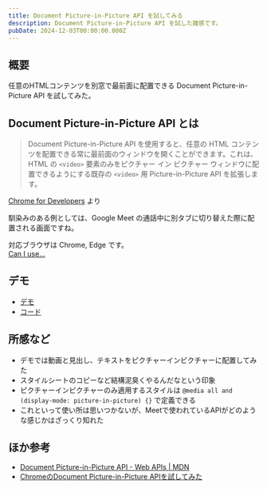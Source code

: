 ```yaml
---
title: Document Picture-in-Picture API を試してみる
description: Document Picture-in-Picture API を試した雑感です。
pubDate: 2024-12-03T00:00:00.000Z
---
```


## 概要

任意のHTMLコンテンツを別窓で最前面に配置できる Document Picture-in-Picture API を試してみた。

## Document Picture-in-Picture API とは

> Document Picture-in-Picture API を使用すると、任意の HTML コンテンツを配置できる常に最前面のウィンドウを開くことができます。これは、HTML の `<video>` 要素のみをピクチャー イン ピクチャー ウィンドウに配置できるようにする既存の `<video>` 用 Picture-in-Picture API を拡張します。

[Chrome for Developers](https://developer.chrome.com/docs/web-platform/document-picture-in-picture?hl=ja) より

馴染みのある例としては、Google Meet の通話中に別タブに切り替えた際に配置される画面ですね。

対応ブラウザは Chrome, Edge です。  
[Can I use...](https://caniuse.com/mdn-api_documentpictureinpicture)

## デモ

- [デモ](/demo/document-picture-in-picture-api/)
- [コード](https://github.com/yuheijotaki/yuheijotaki.com/blob/main/src/pages/demo/document-picture-in-picture-api.astro)

## 所感など

- デモでは動画と見出し、テキストをピクチャーインピクチャーに配置してみた
- スタイルシートのコピーなど結構泥臭くやるんだなという印象
- ピクチャーインピクチャーのみ適用するスタイルは `@media all and (display-mode: picture-in-picture) {}` で定義できる
- これといって使い所は思いつかないが、Meetで使われているAPIがどのような感じかはざっくり知れた

## ほか参考

- [Document Picture-in-Picture API - Web APIs | MDN](https://developer.mozilla.org/en-US/docs/Web/API/Document_Picture-in-Picture_API)
- [ChromeのDocument Picture-in-Picture APIを試してみた](https://zenn.dev/voiceapplab/articles/2b90180c38af9d)
